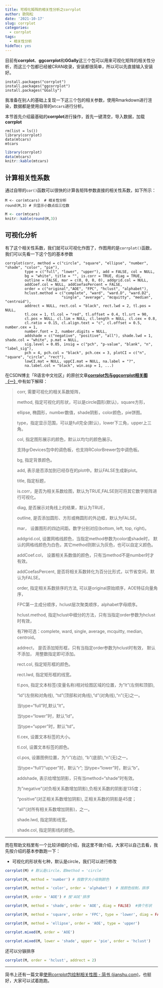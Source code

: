 ```yaml
---
title: 可视化矩阵的相关性分析之corrplot
author: 欧阳松
date: '2021-10-17'
slug: corrplot
categories:
  - corrplot
tags:
  - 相关性分析
hideToc: yes
---
```


目前有**corrplot**、**ggcorrplot**和**GGally**这三个包可以用来可视化矩阵的相关性分析，而这三个包都已经被CRAN收录，安装都很简单，所以可以先直接输入安装好。

    install.packages("corrplot")
    install.packages("ggcorrplot")
    install.packages("GGally")

我准备在别人的基础上复现一下这三个包的相关参数，使用Rmarkdown进行渲染，数据都是使用自带的`mtcars`进行分析。

本节首先介绍最基础的**corrplot**进行操作，首先一键清空，导入数据，加载**corrplot**

    rm(list = ls())
    library(corrplot)
    data(mtcars)
    mtcars

```r
library(corrplot)
data(mtcars)
knitr::kable(mtcars)
```

## 计算相关性系数

通过自带的`cor()`函数可以很快的计算各矩阵参数直接的相关性系数，如下所示：

    M <- cor(mtcars)  # 相关性分析
    round(M,3) # 只显示小数点后三位数

```r
M <- cor(mtcars)
knitr::kable(round(M,3))
```

## 可视化分析

有了这个相关性系数，我们就可以可视化作图了，作图用的是`corrplot()`函数，我们可以先看一下这个包的基本参数

    corrplot(corr, method = c("circle", "square", "ellipse", "number", "shade", "color", "pie"), 
             type = c("full", "lower", "upper"), add = FALSE, col = NULL, 
             bg = "white", title = "", is.corr = TRUE, diag = TRUE,
             outline = FALSE, mar = c(0, 0, 0, 0), addgrid.col = NULL,
             addCoef.col = NULL, addCoefasPercent = FALSE, 
             order = c("original","AOE", "FPC", "hclust", "alphabet"), 
             hclust.method = c("complete", "ward", "ward.D", "ward.D2", 
                              "single", "average", "mcquitty", "median", "centroid"),
             addrect = NULL, rect.col = "black", rect.lwd = 2, tl.pos = NULL,
             tl.cex = 1, tl.col = "red", tl.offset = 0.4, tl.srt = 90,
             cl.pos = NULL, cl.lim = NULL, cl.length = NULL, cl.cex = 0.8,
             cl.ratio = 0.15, cl.align.text = "c", cl.offset = 0.5, number.cex = 1,
             number.font = 2, number.digits = NULL, 
             addshade = c("negative", "positive", "all"), shade.lwd = 1, shade.col = "white", p.mat = NULL,
             sig.level = 0.05, insig = c("pch", "p-value", "blank", "n", "label_sig"),
             pch = 4, pch.col = "black", pch.cex = 3, plotCI = c("n", "square", "circle", "rect"), 
             lowCI.mat = NULL, uppCI.mat = NULL, na.label = "?",
             na.label.col = "black", win.asp = 1, ...)

在CSDN博主「R语言中文社区」的原创文章[**corrplot包与ggcorrplot相关图（一）**](https://blog.csdn.net/kMD8d5R/article/details/89346052)中有如下解释：

> corr, 需要可视化的相关系数矩阵，
>
> method, 指定可视化的形状，可以是circle圆形(默认)，square方形，
>
> ellipse, 椭圆形，number数值，shade阴影，color颜色，pie饼图。
>
> type，指定显示范围，可以是full完全(默认)，lower下三角，upper上三角。
>
> col, 指定图形展示的颜色，默认以均匀的颜色展示。
>
> 支持grDevices包中的调色板，也支持RColorBrewer包中调色板。
>
> bg, 指定背景颜色。
>
> add, 表示是否添加到已经存在的plot中。默认FALSE生成新plot。
>
> title, 指定标题，
>
> is.corr，是否为相关系数绘图，默认为TRUE,FALSE则可将其它数字矩阵进行可视化。
>
> diag, 是否展示对角线上的结果，默认为TRUE，
>
> outline, 是否添加圆形、方形或椭圆形的外边框，默认为FALSE。
>
> mar， 设置图形的四边间距。数字分别对应(bottom, left, top, right)。
>
> addgrid.col, 设置网格线颜色，当指定method参数为color或shade时， 默认的网格线颜色为白色，其它method则默认为灰色，也可以自定义颜色。
>
> addCoef.col， 设置相关系数值的颜色，只有当method不是number时才有效。
>
> addCoefasPercent, 是否将相关系数转化为百分比形式，以节省空间，默认为FALSE。
>
> order, 指定相关系数排序的方法, 可以是original原始顺序，AOE特征向量角序，
>
> FPC第一主成分顺序，hclust层次聚类顺序，alphabet字母顺序。
>
> hclust.method, 指定hclust中细分的方法，只有当指定order参数为hclust时有效，
>
> 有7种可选：complete, ward, single, average, mcquitty, median, centroid。
>
> addrect， 是否添加矩形框，只有当指定order参数为hclust时有效， 默认不添加， 用整数指定即可添加。
>
> rect.col, 指定矩形框的颜色。
>
> rect.lwd, 指定矩形框的线宽。
>
> tl.pos, 指定文本标签(变量名称)相对绘图区域的位置，为"lt"(左侧和顶部),
>
> "ld"(左侧和对角线), "td"(顶部和对角线),"d"(对角线),"n"(无)之一。
>
> 当type="full"时,默认"lt"。
>
> 当type="lower"时，默认"ld"。
>
> 当type="upper"时，默认"td"。
>
> tl.cex, 设置文本标签的大小。
>
> tl.col, 设置文本标签的颜色。
>
> cl.pos, 设置图例位置，为"r"(右边), "b"(底部),"n"(无)之一。
>
> 当type="full"/"upper"时，默认"r"; 当type="lower"时，默认"b"。
>
> addshade, 表示给增加阴影，只有当method="shade"时有效。
>
> 为"negative"(对负相关系数增加阴影),负相关系数的阴影是135度；
>
> "positive"(对正相关系数增加阴影), 正相关系数的阴影是45度；
>
> "all"(对所有相关系数增加阴影)，之一。
>
> shade.lwd, 指定阴影线宽。
>
> shade.col, 指定阴影线的颜色。

---

而在帮助文档里有一个比较详细的介绍，我这里不做介绍，大家可以自己去看，我先按介绍的基本参数跑一下：

-   可视化的形状有七种，默认是circle，我们可以进行修改

```r
corrplot(M) # 默认是circle，即method = 'circle'
```

```r
corrplot(M, method = 'number') # 按数字大小绘制颜色
```

```r
corrplot(M, method = 'color', order = 'alphabet')  # 按颜色绘制，排序
```

```r
corrplot(M, order = 'AOE') # 按'AOE'排序
```

```r
corrplot(M, method = 'shade', order = 'AOE', diag = FALSE)  #换个形状
```

```r
corrplot(M, method = 'square', order = 'FPC', type = 'lower', diag = FALSE)
```

```r
corrplot(M, method = 'ellipse', order = 'AOE', type = 'upper')
```

```r
corrplot.mixed(M, order = 'AOE')
```

```r
corrplot.mixed(M, lower = 'shade', upper = 'pie', order = 'hclust')
```

还可以分镞排序

```r
corrplot(M, order = 'hclust', addrect = 2)

```

---

简书上还有一篇文章[使用corrplot包绘制相关性图 - 简书 (jianshu.com)](https://www.jianshu.com/p/00000f6f32df)，也挺好，大家可以试着跑跑。
